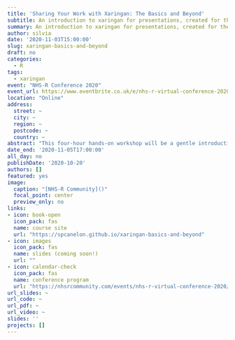 ```yaml
---
title: 'Sharing Your Work with Xaringan: The Basics and Beyond'
subtitle: An introduction to xaringan for presentations, created for the [NHS-R Community](https://nhsrcommunity.com/about/) [2020 Virtual Conference](https://nhsrcommunity.com/nhsr-conference-2020/)
summary: An introduction to xaringan for presentations, created for the [NHS-R Community](https://nhsrcommunity.com/about/) [2020 Virtual Conference](https://nhsrcommunity.com/nhsr-conference-2020/)
author: silvia
date: '2020-11-03T15:00:00'
slug: xaringan-basics-and-beyond
draft: no
categories:
  - R
tags:
  - xaringan
event: "NHS-R Conference 2020"
event_url: https://www.eventbrite.co.uk/e/nhs-r-virtual-conference-2020-tickets-116861085653
location: "Online"
address:
  street: ~
  city: ~
  region: ~
  postcode: ~
  country: ~
abstract: "This four-hour hands-on workshop will be a gentle introduction to the xaringan package as a tool to create impressive presentation slides that can be deployed to the web for easy sharing. <br/><br/>Day 1 (Nov. 3, 3-5pm BST) will cover the nuts and bolts of creating presentation slides using xaringan and deploying them in HTML format for easy sharing with others. <br/><br/>Day 2 (Nov. 5, 3-5pm BST) will cover how to take your slides to the next level with the xaringanExtra package and how to customize slides with CSS.<br/><br/>This workshop is designed for R users already familiar with R Markdown and GitHub."
date_end: '2020-11-05T17:00:00'
all_day: no
publishDate: '2020-10-20'
authors: []
featured: yes
image:
  caption: "[NHS-R Community]()"
  focal_point: center
  preview_only: no
links:
- icon: book-open
  icon_pack: fas
  name: course site
  url: "https://spcanelon.github.io/xaringan-basics-and-beyond"
- icon: images
  icon_pack: fas
  name: slides (coming soon!)
  url: ""
- icon: calendar-check
  icon_pack: fas
  name: conference program
  url: "https://nhsrcommunity.com/events/nhs-r-virtual-conference-2020/"
url_slides: ~
url_code: ~
url_pdf: ~
url_video: ~
slides: ''
projects: []
---
```

